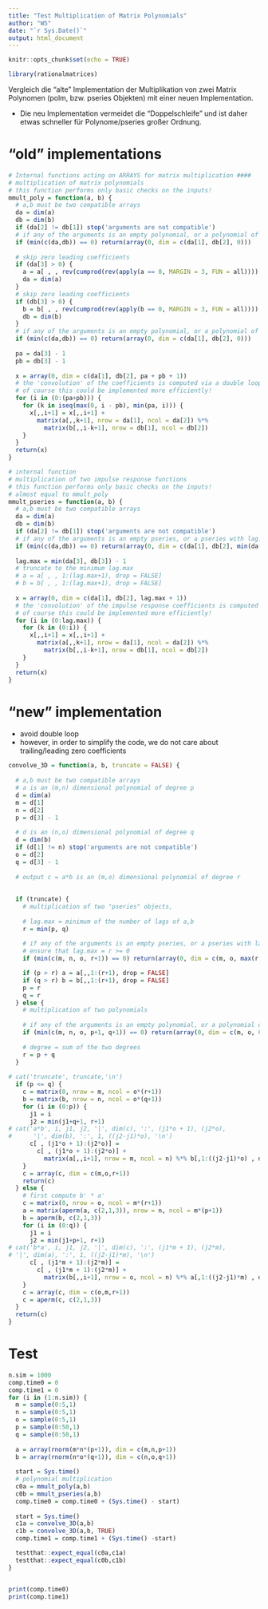 ```yaml
---
title: "Test Multiplication of Matrix Polynomials"
author: "WS"
date: "`r Sys.Date()`"
output: html_document
---
```


```r
knitr::opts_chunk$set(echo = TRUE)

library(rationalmatrices)
```

Vergleich die "alte" Implementation der Multiplikation von zwei Matrix Polynomen 
(polm, bzw. pseries Objekten) mit einer neuen Implementation.

* Die neu Implementation vermeidet die "Doppelschleife" und ist daher etwas schneller 
für Polynome/pseries großer Ordnung. 


# "old" implementations 


```r
# Internal functions acting on ARRAYS for matrix multiplication ####
# multiplication of matrix polynomials
# this function performs only basic checks on the inputs!
mmult_poly = function(a, b) {
  # a,b must be two compatible arrays
  da = dim(a)
  db = dim(b)
  if (da[2] != db[1]) stop('arguments are not compatible')
  # if any of the arguments is an empty polynomial, or a polynomial of degree -1
  if (min(c(da,db)) == 0) return(array(0, dim = c(da[1], db[2], 0)))
  
  # skip zero leading coefficients
  if (da[3] > 0) {
    a = a[ , , rev(cumprod(rev(apply(a == 0, MARGIN = 3, FUN = all)))) == 0, drop = FALSE]
    da = dim(a)
  }
  # skip zero leading coefficients
  if (db[3] > 0) {
    b = b[ , , rev(cumprod(rev(apply(b == 0, MARGIN = 3, FUN = all)))) == 0, drop = FALSE]
    db = dim(b)
  }
  # if any of the arguments is an empty polynomial, or a polynomial of degree -1
  if (min(c(da,db)) == 0) return(array(0, dim = c(da[1], db[2], 0)))
  
  pa = da[3] - 1
  pb = db[3] - 1
  
  x = array(0, dim = c(da[1], db[2], pa + pb + 1))
  # the 'convolution' of the coefficients is computed via a double loop
  # of course this could be implemented more efficiently!
  for (i in (0:(pa+pb))) {
    for (k in iseq(max(0, i - pb), min(pa, i))) {
      x[,,i+1] = x[,,i+1] + 
        matrix(a[,,k+1], nrow = da[1], ncol = da[2]) %*% 
          matrix(b[,,i-k+1], nrow = db[1], ncol = db[2])
    }
  }
  return(x)
}

# internal function
# multiplication of two impulse response functions
# this function performs only basic checks on the inputs!
# almost equal to mmult_poly
mmult_pseries = function(a, b) {
  # a,b must be two compatible arrays
  da = dim(a)
  db = dim(b)
  if (da[2] != db[1]) stop('arguments are not compatible')
  # if any of the arguments is an empty pseries, or a pseries with lag.max = -1
  if (min(c(da,db)) == 0) return(array(0, dim = c(da[1], db[2], min(da[3], db[3]))))
  
  lag.max = min(da[3], db[3]) - 1
  # truncate to the minimum lag.max
  # a = a[ , , 1:(lag.max+1), drop = FALSE]
  # b = b[ , , 1:(lag.max+1), drop = FALSE]
  
  x = array(0, dim = c(da[1], db[2], lag.max + 1))
  # the 'convolution' of the impulse response coefficients is computed via a double loop
  # of course this could be implemented more efficiently!
  for (i in (0:lag.max)) {
    for (k in (0:i)) {
      x[,,i+1] = x[,,i+1] + 
        matrix(a[,,k+1], nrow = da[1], ncol = da[2]) %*% 
          matrix(b[,,i-k+1], nrow = db[1], ncol = db[2])
    }
  }
  return(x)
}
```


# "new" implementation

* avoid double loop
* however, in order to simplify the code, we do not 
  care about trailing/leading zero coefficients 

```r
convolve_3D = function(a, b, truncate = FALSE) {
  
  # a,b must be two compatible arrays
  # a is an (m,n) dimensional polynomial of degree p
  d = dim(a)
  m = d[1]
  n = d[2]
  p = d[3] - 1
  
  # d is an (n,o) dimensional polynomial of degree q
  d = dim(b)
  if (d[1] != n) stop('arguments are not compatible')
  o = d[2]
  q = d[3] - 1
  
  # output c = a*b is an (m,o) dimensional polynomial of degree r
  
  
  if (truncate) {
    # multiplication of two "pseries" objects, 
    
    # lag.max = minimum of the number of lags of a,b
    r = min(p, q)
    
    # if any of the arguments is an empty pseries, or a pseries with lag.max -1
    # ensure that lag.max = r >= 0
    if (min(c(m, n, o, r+1)) == 0) return(array(0, dim = c(m, o, max(r, 0)+1)))

    if (p > r) a = a[,,1:(r+1), drop = FALSE]
    if (q > r) b = b[,,1:(r+1), drop = FALSE]
    p = r
    q = r
  } else {
    # multiplication of two polynomials
    
    # if any of the arguments is an empty polynomial, or a polynomial of degree -1
    if (min(c(m, n, o, p+1, q+1)) == 0) return(array(0, dim = c(m, o, 0)))
    
    # degree = sum of the two degrees 
    r = p + q
  }
  
# cat('truncate', truncate,'\n')  
  if (p <= q) {
    c = matrix(0, nrow = m, ncol = o*(r+1))
    b = matrix(b, nrow = n, ncol = o*(q+1))
    for (i in (0:p)) {
      j1 = i
      j2 = min(j1+q+1, r+1)
# cat('a*b', i, j1, j2, '|', dim(c), ':', (j1*o + 1), (j2*o), 
#      '|', dim(b), ':', 1, ((j2-j1)*o), '\n')
      c[ , (j1*o + 1):(j2*o)] = 
        c[ , (j1*o + 1):(j2*o)] + 
          matrix(a[,,i+1], nrow = m, ncol = n) %*% b[,1:((j2-j1)*o) , drop = FALSE]
    }
    c = array(c, dim = c(m,o,r+1))
    return(c)
  } else {
    # first compute b' * a'
    c = matrix(0, nrow = o, ncol = m*(r+1))
    a = matrix(aperm(a, c(2,1,3)), nrow = n, ncol = m*(p+1))
    b = aperm(b, c(2,1,3)) 
    for (i in (0:q)) {
      j1 = i
      j2 = min(j1+p+1, r+1)
# cat('b*a', i, j1, j2, '|', dim(c), ':', (j1*m + 1), (j2*m), 
# '|', dim(a), ':', 1, ((j2-j1)*m), '\n')
      c[ , (j1*m + 1):(j2*m)] = 
        c[ , (j1*m + 1):(j2*m)] + 
          matrix(b[,,i+1], nrow = o, ncol = n) %*% a[,1:((j2-j1)*m) , drop = FALSE]
    }
    c = array(c, dim = c(o,m,r+1))
    c = aperm(c, c(2,1,3))
  }
  return(c)
}
```


# Test 

```r
n.sim = 1000
comp.time0 = 0
comp.time1 = 0
for (i in (1:n.sim)) {
  m = sample(0:5,1)
  n = sample(0:5,1)
  o = sample(0:5,1)
  p = sample(0:50,1)
  q = sample(0:50,1)
  
  a = array(rnorm(m*n*(p+1)), dim = c(m,n,p+1))
  b = array(rnorm(n*o*(q+1)), dim = c(n,o,q+1))
  
  start = Sys.time()
  # polynomial multiplication
  c0a = mmult_poly(a,b)
  c0b = mmult_pseries(a,b)
  comp.time0 = comp.time0 + (Sys.time() - start)
  
  start = Sys.time()
  c1a = convolve_3D(a,b)
  c1b = convolve_3D(a,b, TRUE)
  comp.time1 = comp.time1 + (Sys.time() -start)

  testthat::expect_equal(c0a,c1a)
  testthat::expect_equal(c0b,c1b)
}


print(comp.time0)
print(comp.time1)
```

